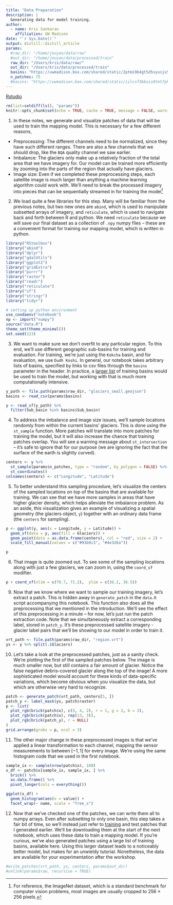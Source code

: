 ```yaml
---
title: "Data Preparation"
description: |
  Generating data for model training.
author:
  - name: Kris Sankaran
    affiliation: UW Madison
date: "`r Sys.Date()`"
output: distill::distill_article
params:
  #raw_dir: "/home/jovyan/data/raw"
  #out_dir: "/home/jovyan/data/processed/train"
  raw_dir: "/Users/kris/data/raw/"
  out_dir: "/Users/kris/data/processed/train"
  basins: "https://uwmadison.box.com/shared/static/2ptmi9b4gt5d5vyusju5u8kn5n1s6hnd.csv"
  n_patches: 75
  #basins: "https://uwmadison.box.com/shared/static/iilcsf3bbois8tmt7pklriu219s4wlu6.csv" # for test basins
---
```


[Rstudio](https://mybinder.org/v2/gh/krisrs1128/mappingvis/master?urlpath=rstudio)

```r
rm(list=setdiff(ls(), "params"))
knitr::opts_chunk$set(echo = TRUE, cache = TRUE, message = FALSE, warning = FALSE)
```

1. In these notes, we generate and visualize patches of data that will be used
to train the mapping model. This is necessary for a few different reasons,

* Preprocessing: The different channels need to be normalized, since they have
such different ranges. There are also a few channels that we should drop, like
the `BQA` quality channel we saw earlier.
* Imbalance: The glaciers only make up a relatively fraction of the total area
that we have imagery for. Our model can be trained more efficiently by zooming
into the parts of the region that actually have glaciers.
* Image size: Even if we completed these preprocessing steps, each satellite
image is much larger than anything a machine learning algorithm could work with.
We'll need to break the processed imagery into pieces that can be sequentially
streamed in for training the model^[For reference, the ImageNet dataset, which
is a standard benchmark for computer vision problems, most images are usually
cropped to 256 $\times$ 256 pixels.]

2. We load quite a few libraries for this step. Many will be familiar from the
previous notes, but two new ones are `abind`, which is used to manipulate
subsetted arrays of imagery, and `reticulate`, which is used to navigate back
and forth between R and python. We need `reticulate` because we will save our
final dataset as a collection of `.npy` numpy files -- these are a convenient
format for training our mapping model, which is written in python.

```r
library("RStoolbox")
library("abind")
library("dplyr")
library("gdalUtils")
library("ggplot2")
library("gridExtra")
library("purrr")
library("raster")
library("readr")
library("reticulate")
library("sf")
library("stringr")
library("tidyr")

# setting up python environment
use_condaenv("notebook")
np <- import("numpy")
source("data.R")
theme_set(theme_minimal())
set.seed(123)
```

3. We want to make sure we don't overfit to any particular region. To this end,
we'll use different geographic sub-basins for training and evaluation. For
training, we're just using the `Kokcha` basin, and for evaluation, we use `Dudh
Koshi`. In general, our notebook takes arbitrary lists of basins, specified by
links to csv files through the `basins` parameter in the header. In practice, a
[larger
list](https://uwmadison.box.com/shared/static/up5859yw686v5pcnjcq2xik8v4c69ka3.csv)
of training basins would be used to train the model, but working with that is
much more computationally intensive.

```r
y_path <- file.path(params$raw_dir, "glaciers_small.geojson")
basins <- read_csv(params$basins)

y <- read_sf(y_path) %>%
  filter(Sub_basin %in% basins$Sub_basin)
```

4. To address the imbalance and image size issues, we'll sample locations
randomly from within the current basins' glaciers. This is done using the
`st_sample` function. More patches will translate into more patches for training
the model, but it will also increase the chance that training patches overlap.
You will see a warning message about `st_intersection` -- it's safe to ignore
that for our purpose (we are ignoring the fact that the surface of the earth is
slightly curved).

```r
centers <- y %>%
  st_sample(params$n_patches, type = "random", by_polygon = FALSE) %>%
  st_coordinates()
colnames(centers) <- c("Longitude", "Latitude")
```

5. To better understand this sampling procedure, let's visualize the centers of
the sampled locations on top of the basins that are available for training. We
can see that we have more samples in areas that have higher glacier density,
which helps alleviate the imbalance problem. As an aside, this visualization
gives an example of visualizing a spatial geometry (the glaciers object, `y`)
together with an ordinary data frame (the `centers` for sampling).

```r
p <- ggplot(y, aes(x = Longitude, y = Latitude)) +
  geom_sf(data = y, aes(fill = Glaciers)) +
  geom_point(data = as.data.frame(centers), col = "red", size = 2) +
  scale_fill_manual(values = c("#93b9c3", "#4e326a"))

p
```

6. That image is quite zoomed out. To see some of the sampling locations along
with just a few glaciers, we can zoom in, using the `coord_sf` modifier.

```r
p + coord_sf(xlim = c(70.7, 71.2),  ylim = c(36.2, 36.5))
```

9. Now that we know where we want to sample our training imagery, let's extract
a patch. This is hidden away in `generate_patch` in the `data.R` script
accompanying this notebook. This function also does all the preprocessing that
we mentioned in the introduction. We'll see the effect of this preprocessing in
a minute -- for now, let's just run the patch extraction code. Note that we
simultaneously extract a corresponding label, stored in `patch_y`. It's these
preprocessed satellite imagery - glacier label pairs that we'll be showing to
our model in order to train it.

```r
vrt_path <- file.path(params$raw_dir, "region.vrt")
ys <- y %>% split(.$Glaciers)
```

10. Let's take a look at the preprocessed patches, just as a sanity check. We're
plotting the first of the sampled patches below. The image is much smaller now,
but still contains a fair amount of glacier. Notice the false negative
debris-covered glacier along the top of the image! A more sophisticated model
would account for these kinds of data-specific variations, which become obvious
when you visualize the data, but which are otherwise very hard to recognize.

```r
patch <- generate_patch(vrt_path, centers[5, ])
patch_y <- label_mask(ys, patch$raster)
p <- list(
  plot_rgb(brick(patch$x), c(5, 4, 2), r = 1, g = 2, b = 3),
  plot_rgb(brick(patch$x), rep(13, 3)),
  plot_rgb(brick(patch_y), r = NULL)
)
grid.arrange(grobs = p, ncol = 3)
```

11. The other major change in these preprocessed images is that we've applied a
linear transformation to each channel, mapping the sensor measurements to
between $\left[-1, 1\right]$ for every image. We're using the same histogram
code that we used in the first notebook.

```r
sample_ix <- sample(nrow(patch$x), 100)
x_df <- patch$x[sample_ix, sample_ix, ] %>%
  brick() %>%
  as.data.frame() %>%
  pivot_longer(cols = everything())

ggplot(x_df) +
  geom_histogram(aes(x = value)) +
  facet_wrap(~ name, scale = "free_x")
```

12. Now that we've checked one of the patches, we can write them all to numpy
arrays. Even after subsetting to only one basin, this step takes a fair bit of
time, so we'll instead just refer to
[training](https://uwmadison.box.com/shared/static/d54agxzb5g8ivr7hkac8nygqd6nrgrqr.gz)
and test patches that I generated earlier. We'll be downloading them at the
start of the next notebook, which uses these data to train a mapping model. If
you're curious, we've also generated patches using a large list of training
basins, available here. Using this larger dataset leads to a noticeably better
model, but makes for an unwieldy tutorial. Nonetheless, the data are available
for your experimentation after the workshop.

```r
#write_patches(vrt_path, ys, centers, params$out_dir)
#unlink(params$raw, recursive = TRUE)
```
